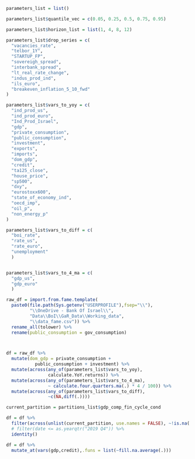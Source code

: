 

```r

parameters_list = list()

parameters_list$quantile_vec = c(0.05, 0.25, 0.5, 0.75, 0.95)

parameters_list$horizon_list = list(1, 4, 8, 12)

parameters_list$drop_series = c(
  "vacancies_rate",
  "telbor_1Y",
  "STARTUP_FP",
  "sovereigh_spread",
  "interbank_spread",
  "lt_real_rate_change",
  "indus_prod_ind",
  "ils_euro",
  "breakeven_inflation_5_10_fwd"
)

parameters_list$vars_to_yoy = c(
  "ind_prod_us",
  "ind_prod_euro",
  "Ind_Prod_Israel",
  "gdp",
  "private_consumption",
  "public_consumption",
  "investment",
  "exports",
  "imports",
  "dom_gdp",
  "credit",
  "ta125_close",
  "house_price",
  "sp500",
  "dxy",
  "eurostoxx600",
  "state_of_economy_ind",
  "oecd_imp",
  "oil_p",
  "non_energy_p"
)

parameters_list$vars_to_diff = c(
  "boi_rate",
  "rate_us",
  "rate_euro",
  "unemployment"
  )


parameters_list$vars_to_4_ma = c(
  "gdp_us",
  "gdp_euro"
  )


```


```r


raw_df = import.from.fame.template(
  paste0(file.path(Sys.getenv("USERPROFILE"),fsep="\\"),
         "\\OneDrive - Bank Of Israel\\",
         "Data\\BoI\\GaR_Data\\Working_data",
         "\\data_fame.csv")) %>% 
  rename_all(tolower) %>% 
  rename(public_consumption = gov_consumption)




```


```r

df = raw_df %>% 
  mutate(dom_gdp = private_consumption + 
           public_consumption + investment) %>% 
  mutate(across(any_of(parameters_list$vars_to_yoy),
                calculate.YoY.returns)) %>% 
  mutate(across(any_of(parameters_list$vars_to_4_ma),
                ~ calculate.four.quarters.ma(.) * 4 / 100)) %>% 
  mutate(across(any_of(parameters_list$vars_to_diff),
                ~c(NA,diff(.))))


```


```r

current_partition = partitions_list$gdp_comp_fin_cycle_cond


```


```r

df = df %>% 
  filter(across(unlist(current_partition, use.names = FALSE), ~!is.na(.))) %>%
  # filter(date <= as.yearqtr("2019 Q4")) %>%
  identity()


```


```r

df = df %>% 
  mutate_at(vars(gdp,credit),.funs = list(~fill.na.average(.)))

```

